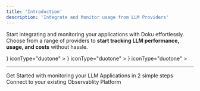 ```yaml
---
title: 'Introduction'
description: 'Integrate and Monitor usage from LLM Providers'
---
```


Start integrating and monitoring your applications with Doku effortlessly. Choose from a range of providers to **start tracking LLM performance, usage, and costs** without hassle.

<CardGroup cols={3}>
  <Card
      title="OpenAI"
      href="/latest/integrations/openai/introduction"
      icon={
        <svg role="img" viewBox="0 0 24 24" xmlns="http://www.w3.org/2000/svg">
          <title>OpenAI</title>
          <path d="M22.2819 9.8211a5.9847 5.9847 0 0 0-.5157-4.9108 6.0462 6.0462 0 0 0-6.5098-2.9A6.0651 6.0651 0 0 0 4.9807 4.1818a5.9847 5.9847 0 0 0-3.9977 2.9 6.0462 6.0462 0 0 0 .7427 7.0966 5.98 5.98 0 0 0 .511 4.9107 6.051 6.051 0 0 0 6.5146 2.9001A5.9847 5.9847 0 0 0 13.2599 24a6.0557 6.0557 0 0 0 5.7718-4.2058 5.9894 5.9894 0 0 0 3.9977-2.9001 6.0557 6.0557 0 0 0-.7475-7.0729zm-9.022 12.6081a4.4755 4.4755 0 0 1-2.8764-1.0408l.1419-.0804 4.7783-2.7582a.7948.7948 0 0 0 .3927-.6813v-6.7369l2.02 1.1686a.071.071 0 0 1 .038.052v5.5826a4.504 4.504 0 0 1-4.4945 4.4944zm-9.6607-4.1254a4.4708 4.4708 0 0 1-.5346-3.0137l.142.0852 4.783 2.7582a.7712.7712 0 0 0 .7806 0l5.8428-3.3685v2.3324a.0804.0804 0 0 1-.0332.0615L9.74 19.9502a4.4992 4.4992 0 0 1-6.1408-1.6464zM2.3408 7.8956a4.485 4.485 0 0 1 2.3655-1.9728V11.6a.7664.7664 0 0 0 .3879.6765l5.8144 3.3543-2.0201 1.1685a.0757.0757 0 0 1-.071 0l-4.8303-2.7865A4.504 4.504 0 0 1 2.3408 7.872zm16.5963 3.8558L13.1038 8.364 15.1192 7.2a.0757.0757 0 0 1 .071 0l4.8303 2.7913a4.4944 4.4944 0 0 1-.6765 8.1042v-5.6772a.79.79 0 0 0-.407-.667zm2.0107-3.0231l-.142-.0852-4.7735-2.7818a.7759.7759 0 0 0-.7854 0L9.409 9.2297V6.8974a.0662.0662 0 0 1 .0284-.0615l4.8303-2.7866a4.4992 4.4992 0 0 1 6.6802 4.66zM8.3065 12.863l-2.02-1.1638a.0804.0804 0 0 1-.038-.0567V6.0742a4.4992 4.4992 0 0 1 7.3757-3.4537l-.142.0805L8.704 5.459a.7948.7948 0 0 0-.3927.6813zm1.0976-2.3654l2.602-1.4998 2.6069 1.4998v2.9994l-2.5974 1.4997-2.6067-1.4997Z" />
        </svg>
      }
      iconType="duotone"
    >
  </Card>
  <Card
      title="Cohere"
      href="/latest/integrations/cohere/introduction"
      icon={
        <svg role="image" xmlns="http://www.w3.org/2000/svg" viewBox="0 0 75 75">
        <g>
          <g>
          <g>
            <path d="M24.3,44.7c2,0,6-0.1,11.6-2.4c6.5-2.7,19.3-7.5,28.6-12.5c6.5-3.5,9.3-8.1,9.3-14.3C73.8,7,66.9,0,58.3,0
                h-36C10,0,0,10,0,22.3S9.4,44.7,24.3,44.7z">
            </path>
            <path d="M30.4,60c0-6,3.6-11.5,9.2-13.8l11.3-4.7C62.4,36.8,75,45.2,75,57.6C75,67.2,67.2,75,57.6,75l-12.3,0
                C37.1,75,30.4,68.3,30.4,60z">
            </path>
            <path d="M12.9,47.6L12.9,47.6C5.8,47.6,0,53.4,0,60.5v1.7C0,69.2,5.8,75,12.9,75h0c7.1,0,12.9-5.8,12.9-12.9v-1.7
                C25.7,53.4,20,47.6,12.9,47.6z">
            </path>
          </g>
          </g>
        </g>
        </svg>
      }
      iconType="duotone"
    >
  </Card>
  <Card
      title="Anthropic"
      href="/latest/integrations/anthropic/introduction"
      icon={
        <svg viewBox="0 0 256 176" xmlns="http://www.w3.org/2000/svg">
          <path d="M147.486878,0 C147.486878,0 217.568251,175.780074 217.568251,175.780074 C217.568251,175.780074 256,175.780074 256,175.780074 C256,175.780074 185.918621,0 185.918621,0 C185.918621,0 147.486878,0 147.486878,0 C147.486878,0 147.486878,0 147.486878,0 Z"></path>
          <path d="M66.1828124,106.221191 C66.1828124,106.221191 90.1624677,44.4471185 90.1624677,44.4471185 C90.1624677,44.4471185 114.142128,106.221191 114.142128,106.221191 C114.142128,106.221191 66.1828124,106.221191 66.1828124,106.221191 C66.1828124,106.221191 66.1828124,106.221191 66.1828124,106.221191 Z M70.0705318,0 C70.0705318,0 0,175.780074 0,175.780074 C0,175.780074 39.179211,175.780074 39.179211,175.780074 C39.179211,175.780074 53.5097704,138.86606 53.5097704,138.86606 C53.5097704,138.86606 126.817544,138.86606 126.817544,138.86606 C126.817544,138.86606 141.145724,175.780074 141.145724,175.780074 C141.145724,175.780074 180.324935,175.780074 180.324935,175.780074 C180.324935,175.780074 110.254409,0 110.254409,0 C110.254409,0 70.0705318,0 70.0705318,0 C70.0705318,0 70.0705318,0 70.0705318,0 Z"></path>
        </svg>
      }
      iconType="duotone"
    >
  </Card>
</CardGroup>

---

<CardGroup cols={2}>
<Card title="Quickstart" href="/latest/quickstart" icon='bolt'>
Get Started with monitoring your LLM Applications in 2 simple steps
</Card>
<Card title="Connections" href="/latest/connections/intro" icon='link'>
Connect to your existing Observablity Platform
</Card>
</CardGroup>